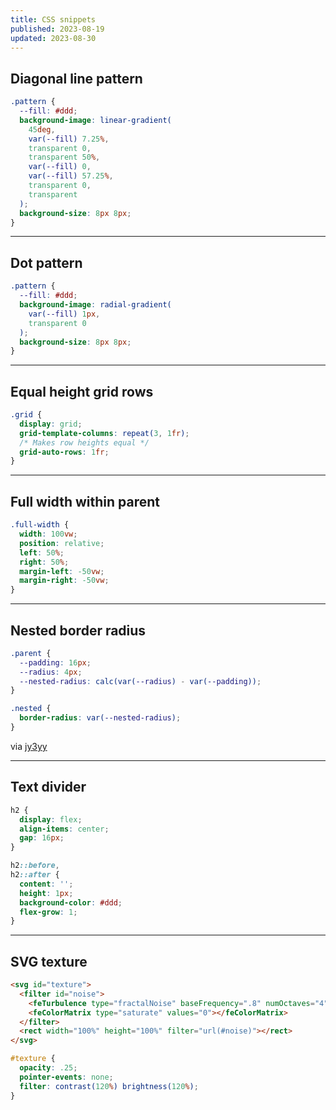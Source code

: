```yaml
---
title: CSS snippets
published: 2023-08-19
updated: 2023-08-30
---
```


## Diagonal line pattern

```css
.pattern {
  --fill: #ddd;
  background-image: linear-gradient(
    45deg,
    var(--fill) 7.25%,
    transparent 0,
    transparent 50%,
    var(--fill) 0,
    var(--fill) 57.25%,
    transparent 0,
    transparent
  );
  background-size: 8px 8px;
}
```

---

## Dot pattern

```css
.pattern {
  --fill: #ddd;
  background-image: radial-gradient(
    var(--fill) 1px,
    transparent 0
  );
  background-size: 8px 8px;
}
```

---

## Equal height grid rows

```css
.grid {
  display: grid;
  grid-template-columns: repeat(3, 1fr);
  /* Makes row heights equal */
  grid-auto-rows: 1fr;
}
```

---

## Full width within parent

```css
.full-width {
  width: 100vw;
  position: relative;
  left: 50%;
  right: 50%;
  margin-left: -50vw;
  margin-right: -50vw;
}
```

---

## Nested border radius

```css
.parent {
  --padding: 16px;
  --radius: 4px;
  --nested-radius: calc(var(--radius) - var(--padding));
}

.nested {
  border-radius: var(--nested-radius);
}
```

via [jy3yy](https://twitter.com/jh3yy/status/1688542283602231296)

---

## Text divider

```css
h2 {
  display: flex;
  align-items: center;
  gap: 16px;
}

h2::before,
h2::after {
  content: '';
  height: 1px;
  background-color: #ddd;
  flex-grow: 1;
}
```

---

## SVG texture

```html
<svg id="texture">
  <filter id="noise">
    <feTurbulence type="fractalNoise" baseFrequency=".8" numOctaves="4" stitchTiles="stitch"></feTurbulence>
    <feColorMatrix type="saturate" values="0"></feColorMatrix>
  </filter>
  <rect width="100%" height="100%" filter="url(#noise)"></rect>
</svg>
```

```css
#texture {
  opacity: .25;
  pointer-events: none;
  filter: contrast(120%) brightness(120%);
}
```